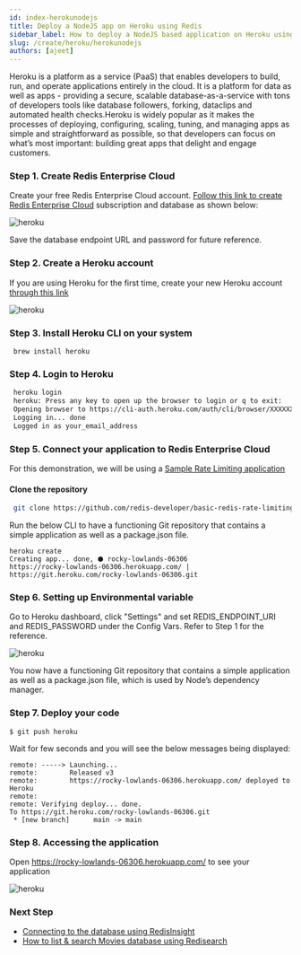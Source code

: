 ```yaml
---
id: index-herokunodejs
title: Deploy a NodeJS app on Heroku using Redis
sidebar_label: How to deploy a NodeJS based application on Heroku using Redis 
slug: /create/heroku/herokunodejs
authors: [ajeet]
---
```




Heroku is a platform as a service (PaaS) that enables developers to build, run, and operate applications entirely in the cloud. It is a platform for data as well as apps - providing a secure, scalable database-as-a-service with tons of developers tools like database followers, forking, dataclips and automated health checks.Heroku is widely popular as it makes the processes of deploying, configuring, scaling, tuning, and managing apps as simple and straightforward as possible, so that developers can focus on what’s most important: building great apps that delight and engage customers.


### Step 1. Create Redis Enterprise Cloud

Create your free Redis Enterprise Cloud account. [Follow this link to create Redis Enterprise Cloud](/create/rediscloud) subscription and database as shown below:

![heroku](rediscloud.png)

Save the database endpoint URL and password for future reference.


### Step 2. Create a Heroku account

If you are using Heroku for the first time, create your new Heroku account [through this link](https://signup.heroku.com/login)

![heroku](create_heroku.png)


### Step 3. Install Heroku CLI on your system

   ```macos
    brew install heroku
   ```

### Step 4. Login to Heroku

   ```bash
    heroku login
    heroku: Press any key to open up the browser to login or q to exit:
    Opening browser to https://cli-auth.heroku.com/auth/cli/browser/XXXXXXXXXXA
    Logging in... done
    Logged in as your_email_address
   ```

### Step 5. Connect your application to Redis Enterprise Cloud

For this demonstration, we will be using a [Sample Rate Limiting application](https://github.com/redis-developer/basic-rate-limiting-demo-nodejs)

#### Clone the repository

   ```bash
    git clone https://github.com/redis-developer/basic-redis-rate-limiting-demo-nodejs
   ```



Run the below CLI to have a functioning Git repository that contains a simple application as well as a package.json file.


```
heroku create
Creating app... done, ⬢ rocky-lowlands-06306
https://rocky-lowlands-06306.herokuapp.com/ | https://git.heroku.com/rocky-lowlands-06306.git
```



### Step 6. Setting up Environmental variable

Go to Heroku dashboard, click "Settings" and set REDIS_ENDPOINT_URI and REDIS_PASSWORD under the Config Vars.
Refer to Step 1 for the reference.

![heroku](heroku_app1_env.png)



You now have a functioning Git repository that contains a simple application as well as a package.json file, which is used by Node’s dependency manager.




### Step 7. Deploy your code


```
$ git push heroku
```

Wait for few seconds and you will see the below messages being displayed:

```
remote: -----> Launching...
remote:        Released v3
remote:        https://rocky-lowlands-06306.herokuapp.com/ deployed to Heroku
remote: 
remote: Verifying deploy... done.
To https://git.heroku.com/rocky-lowlands-06306.git
 * [new branch]      main -> main

```

### Step 8. Accessing the application


Open https://rocky-lowlands-06306.herokuapp.com/   to see your application

![heroku](heroku_ratelimiter.png)

### Next Step

- [Connecting to the database using RedisInsight](/explore/redisinsight/)
- [How to list & search Movies database using Redisearch](/howtos/moviesdatabase/getting-started/)
